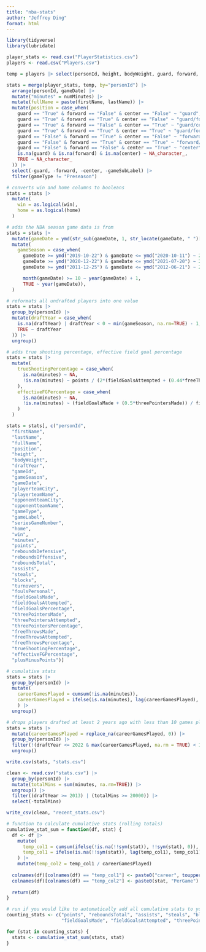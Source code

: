 ```yaml
---
title: "nba-stats"
author: "Jeffrey Ding"
format: html
---
```


```r
library(tidyverse)
library(lubridate)
```


```r
player_stats <- read.csv("PlayerStatistics.csv")
players <- read.csv("Players.csv")

temp = players |> select(personId, height, bodyWeight, guard, forward, center, draftYear)

stats = merge(player_stats, temp, by="personId") |>
  arrange(personId, gameDate) |> 
  mutate("minutes" = numMinutes) |>
  mutate(fullName = paste(firstName, lastName)) |>
  mutate(position = case_when(
    guard == "True" & forward == "False" & center == "False" ~ "guard",
    guard == "True" & forward == "True" & center == "False" ~ "guard/forward",
    guard == "True" & forward == "False" & center == "True" ~ "guard/center",
    guard == "True" & forward == "True" & center == "True" ~ "guard/forward/center",
    guard == "False" & forward == "True" & center == "False" ~ "forward",
    guard == "False" & forward == "True" & center == "True" ~ "forward/center",
    guard == "False" & forward == "False" & center == "True" ~ "center",
    is.na(guard) & is.na(forward) & is.na(center) ~ NA_character_,
    TRUE ~ NA_character_
  )) |> 
  select(-guard, -forward, -center, -gameSubLabel) |>
  filter(gameType != "Preseason")

# converts win and home columns to booleans
stats = stats |>
  mutate(
    win = as.logical(win),
    home = as.logical(home)
  )

# adds the NBA season game data is from
stats = stats |>
  mutate(gameDate = ymd(str_sub(gameDate, 1, str_locate(gameDate, " ")[,1]-1))) %>%
  mutate(
    gameSeason = case_when(
      gameDate >= ymd("2019-10-22") & gameDate <= ymd("2020-10-11") ~ 2020,  # 2019-2020 bubble season
      gameDate >= ymd("2020-12-22") & gameDate <= ymd("2021-07-20") ~ 2021,  # 2020-2021 late start due to Bubble
      gameDate >= ymd("2011-12-25") & gameDate <= ymd("2012-06-21") ~ 2012,  # 2011-2012 lockout season

      month(gameDate) >= 10 ~ year(gameDate) + 1,
      TRUE ~ year(gameDate)),
  )

# reformats all undrafted players into one value
stats = stats |> 
  group_by(personId) |>
  mutate(draftYear = case_when(
    is.na(draftYear) | draftYear < 0 ~ min(gameSeason, na.rm=TRUE) - 1, 
    TRUE ~ draftYear
  )) |>
  ungroup()

# adds true shooting percentage, effective field goal percentage
stats = stats |> 
  mutate(
    trueShootingPercentage = case_when(
      is.na(minutes) ~ NA,
      !is.na(minutes) ~ points / (2*(fieldGoalsAttempted + (0.44*freeThrowsAttempted)))
    ),
    effectiveFGPercentage = case_when(
      is.na(minutes) ~ NA,
      !is.na(minutes) ~ (fieldGoalsMade + (0.5*threePointersMade)) / fieldGoalsAttempted
    )
  )

stats = stats[, c("personId",
  "firstName",
  "lastName",
  "fullName",
  "position",
  "height",
  "bodyWeight",
  "draftYear",
  "gameId",
  "gameSeason",
  "gameDate",
  "playerteamCity",
  "playerteamName",
  "opponentteamCity",
  "opponentteamName",
  "gameType",
  "gameLabel",
  "seriesGameNumber",
  "home",
  "win",
  "minutes",
  "points",
  "reboundsDefensive",
  "reboundsOffensive",
  "reboundsTotal",
  "assists",
  "steals",
  "blocks",
  "turnovers",
  "foulsPersonal",
  "fieldGoalsMade",
  "fieldGoalsAttempted",
  "fieldGoalsPercentage",
  "threePointersMade",
  "threePointersAttempted",
  "threePointersPercentage",
  "freeThrowsMade",
  "freeThrowsAttempted",
  "freeThrowsPercentage",
  "trueShootingPercentage",
  "effectiveFGPercentage",
  "plusMinusPoints")]

# cumulative stats
stats = stats |> 
  group_by(personId) |> 
  mutate(
    careerGamesPlayed = cumsum(!is.na(minutes)),
    careerGamesPlayed = ifelse(is.na(minutes), lag(careerGamesPlayed), careerGamesPlayed)
    ) |> 
  ungroup()

# drops players drafted at least 2 years ago with less than 10 games played
stats = stats |> 
  mutate(careerGamesPlayed = replace_na(careerGamesPlayed, 0)) |>
  group_by(personId) |> 
  filter(!(draftYear <= 2022 & max(careerGamesPlayed, na.rm = TRUE) < 10)) |> 
  ungroup()

write.csv(stats, "stats.csv")
```

```r
clean <- read.csv("stats.csv") |>
  group_by(personId) |>
  mutate(totalMins = sum(minutes, na.rm=TRUE)) |>
  ungroup() |>
  filter((draftYear >= 2013) | (totalMins >= 20000)) |>
  select(-totalMins)

write_csv(clean, "recent_stats.csv")
```


```r
# function to calculate cumulative stats (rolling totals)
cumulative_stat_sum = function(df, stat) {
  df <- df |>
    mutate(
      temp_col1 = cumsum(ifelse(!is.na(!!sym(stat)), !!sym(stat), 0)),
      temp_col1 = ifelse(is.na(!!sym(stat)), lag(temp_col1), temp_col1)
    ) |>
    mutate(temp_col2 = temp_col1 / careerGamesPlayed)
  
  colnames(df)[colnames(df) == "temp_col1"] <- paste0("career", toupper(str_sub(stat, 1, 1)), str_sub(stat, 2, nchar(stat)))
  colnames(df)[colnames(df) == "temp_col2"] <- paste0(stat, "PerGame")
  
  return(df)
}
```

```r
# run if you would like to automatically add all cumulative stats to your data frame (might make things run slow)
counting_stats <- c("points", "reboundsTotal", "assists", "steals", "blocks", "turnovers",
                    "fieldGoalsMade", "fieldGoalsAttempted", "threePointersMade", "threePointersAttempted", "freeThrowsMade", "freeThrowsAttempted")

for (stat in counting_stats) {
  stats <- cumulative_stat_sum(stats, stat)
}
```
